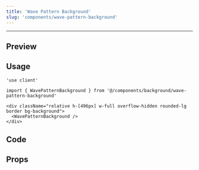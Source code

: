 ```yaml
---
title: 'Wave Pattern Background'
slug: 'components/wave-pattern-background'
---
```


---


## Preview

<ComponentBackground>
  <div className="relative h-[496px] w-full overflow-hidden rounded-lg border bg-background">
    <WavePatternBackground />
  </div>
</ComponentBackground>

## Usage

```tsx
'use client'

import { WavePatternBackground } from '@/components/background/wave-pattern-background'

<div className="relative h-[496px] w-full overflow-hidden rounded-lg border bg-background">
  <WavePatternBackground />
</div>
```

## Code

<CodeSnippet componentPath="./src/components/background/wave-pattern-background.tsx" />

## Props

<AutoTypeTable
  path="./src/components/background/wave-pattern-background.tsx"
  name="WavePatternBackgroundProps"
/>